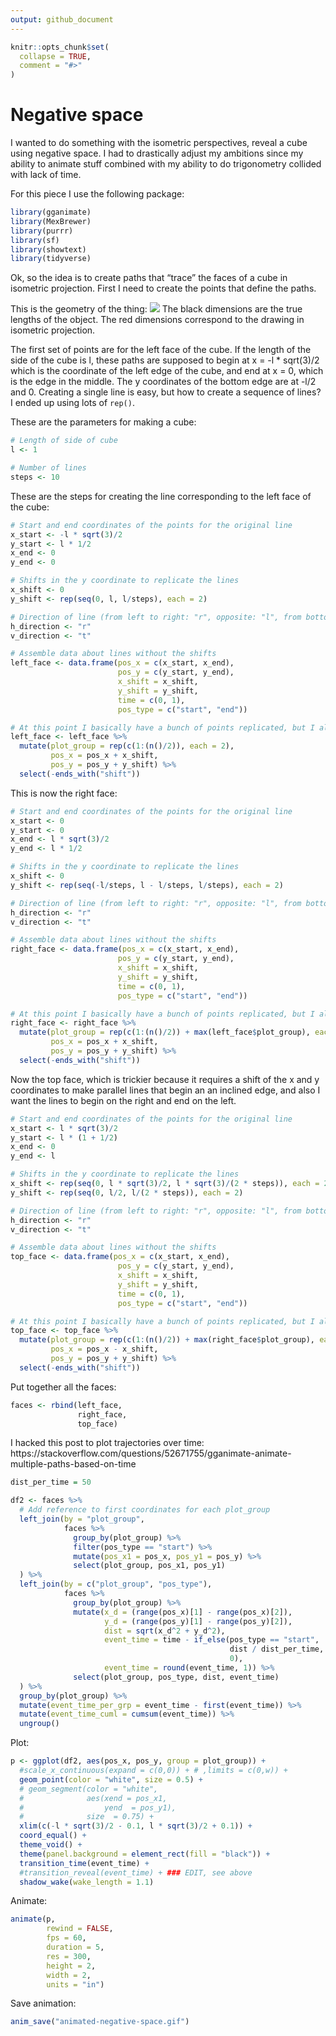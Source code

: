 ```yaml
---
output: github_document
---
```


<!-- README.md is generated from README.Rmd. Please edit that file -->

```r
knitr::opts_chunk$set(
  collapse = TRUE,
  comment = "#>"
)
```

# Negative space

<!-- badges: start -->
<!-- badges: end -->

I wanted to do something with the isometric perspectives, reveal a cube using negative space. I had to drastically adjust my ambitions since my ability to animate stuff combined with my ability to do trigonometry collided with lack of time.

For this piece I use the following package:
```r
library(gganimate)
library(MexBrewer)
library(purrr)
library(sf)
library(showtext)
library(tidyverse)
```

Ok, so the idea is to create paths that "trace" the faces of a cube in isometric projection. First I need to create the points that define the paths.

This is the geometry of the thing:
![](3D_shapes_in_isometric_projection.svg)
The black dimensions are the true lengths of the object. The red dimensions correspond to the drawing in isometric projection.

The first set of points are for the left face of the cube. If the length of the side of the cube is l, these paths are supposed to begin at x = -l * sqrt(3)/2 which is the coordinate of the left edge of the cube, and end at x = 0, which is the edge in the middle. The y coordinates of the bottom edge are at -l/2 and 0. Creating a single line is easy, but how to create a sequence of lines? I ended up using lots of `rep()`.

These are the parameters for making a cube:
```r
# Length of side of cube
l <- 1

# Number of lines
steps <- 10
```

These are the steps for creating the line corresponding to the left face of the cube:
```r
# Start and end coordinates of the points for the original line
x_start <- -l * sqrt(3)/2
y_start <- l * 1/2
x_end <- 0
y_end <- 0

# Shifts in the y coordinate to replicate the lines
x_shift <- 0
y_shift <- rep(seq(0, l, l/steps), each = 2)

# Direction of line (from left to right: "r", opposite: "l", from bottom to top: "t", from top to bottom: "b" )
h_direction <- "r"
v_direction <- "t"

# Assemble data about lines without the shifts
left_face <- data.frame(pos_x = c(x_start, x_end), 
                        pos_y = c(y_start, y_end),
                        x_shift = x_shift,
                        y_shift = y_shift,
                        time = c(0, 1),
                        pos_type = c("start", "end"))

# At this point I basically have a bunch of points replicated, but I also have the required coordiante shifts (x_shift = 0 in this case) 
left_face <- left_face %>%
  mutate(plot_group = rep(c(1:(n()/2)), each = 2),
         pos_x = pos_x + x_shift,
         pos_y = pos_y + y_shift) %>%
  select(-ends_with("shift"))
```

This is now the right face:
```r
# Start and end coordinates of the points for the original line
x_start <- 0
y_start <- 0
x_end <- l * sqrt(3)/2
y_end <- l * 1/2

# Shifts in the y coordinate to replicate the lines
x_shift <- 0
y_shift <- rep(seq(-l/steps, l - l/steps, l/steps), each = 2)

# Direction of line (from left to right: "r", opposite: "l", from bottom to top: "t", from top to bottom: "b" )
h_direction <- "r"
v_direction <- "t"

# Assemble data about lines without the shifts
right_face <- data.frame(pos_x = c(x_start, x_end), 
                        pos_y = c(y_start, y_end),
                        x_shift = x_shift,
                        y_shift = y_shift,
                        time = c(0, 1),
                        pos_type = c("start", "end"))

# At this point I basically have a bunch of points replicated, but I also have the required coordiante shifts (x_shift = 0 in this case) 
right_face <- right_face %>%
  mutate(plot_group = rep(c(1:(n()/2)) + max(left_face$plot_group), each = 2),
         pos_x = pos_x + x_shift,
         pos_y = pos_y + y_shift) %>%
  select(-ends_with("shift"))
```

Now the top face, which is trickier because it requires a shift of the x and y coordinates to make parallel lines that begin an an inclined edge, and also I want the lines to begin on the right and end on the left.
```r
# Start and end coordinates of the points for the original line
x_start <- l * sqrt(3)/2
y_start <- l * (1 + 1/2)
x_end <- 0
y_end <- l

# Shifts in the y coordinate to replicate the lines
x_shift <- rep(seq(0, l * sqrt(3)/2, l * sqrt(3)/(2 * steps)), each = 2)
y_shift <- rep(seq(0, l/2, l/(2 * steps)), each = 2)

# Direction of line (from left to right: "r", opposite: "l", from bottom to top: "t", from top to bottom: "b" )
h_direction <- "r"
v_direction <- "t"

# Assemble data about lines without the shifts
top_face <- data.frame(pos_x = c(x_start, x_end), 
                        pos_y = c(y_start, y_end),
                        x_shift = x_shift,
                        y_shift = y_shift,
                        time = c(0, 1),
                        pos_type = c("start", "end"))

# At this point I basically have a bunch of points replicated, but I also have the required coordiante shifts (x_shift = 0 in this case) 
top_face <- top_face %>%
  mutate(plot_group = rep(c(1:(n()/2)) + max(right_face$plot_group), each = 2),
         pos_x = pos_x - x_shift,
         pos_y = pos_y + y_shift) %>%
  select(-ends_with("shift"))
```

Put together all the faces:
```r
faces <- rbind(left_face,
               right_face,
               top_face)
```

I hacked this post to plot trajectories over time: https://stackoverflow.com/questions/52671755/gganimate-animate-multiple-paths-based-on-time
```r
dist_per_time = 50

df2 <- faces %>% 
  # Add reference to first coordinates for each plot_group
  left_join(by = "plot_group",
            faces %>% 
              group_by(plot_group) %>%
              filter(pos_type == "start") %>%
              mutate(pos_x1 = pos_x, pos_y1 = pos_y) %>%
              select(plot_group, pos_x1, pos_y1)
  ) %>%
  left_join(by = c("plot_group", "pos_type"),
            faces %>%
              group_by(plot_group) %>%
              mutate(x_d = (range(pos_x)[1] - range(pos_x)[2]),
                     y_d = (range(pos_y)[1] - range(pos_y)[2]),
                     dist = sqrt(x_d^2 + y_d^2),
                     event_time = time - if_else(pos_type == "start", 
                                                 dist / dist_per_time, 
                                                 0),
                     event_time = round(event_time, 1)) %>%
              select(plot_group, pos_type, dist, event_time)
  ) %>%
  group_by(plot_group) %>%
  mutate(event_time_per_grp = event_time - first(event_time)) %>%
  mutate(event_time_cuml = cumsum(event_time)) %>%
  ungroup()
```

Plot:
```r
p <- ggplot(df2, aes(pos_x, pos_y, group = plot_group)) +
  #scale_x_continuous(expand = c(0,0)) + # ,limits = c(0,w)) +
  geom_point(color = "white", size = 0.5) +
  # geom_segment(color = "white", 
  #              aes(xend = pos_x1, 
  #                  yend  = pos_y1),
  #              size  = 0.75) +
  xlim(c(-l * sqrt(3)/2 - 0.1, l * sqrt(3)/2 + 0.1)) +
  coord_equal() +
  theme_void() + 
  theme(panel.background = element_rect(fill = "black")) +
  transition_time(event_time) +
  #transition_reveal(event_time) + ### EDIT, see above
  shadow_wake(wake_length = 1.1)
```

Animate:
```r
animate(p, 
        rewind = FALSE,
        fps = 60,
        duration = 5,
        res = 300,
        height = 2, 
        width = 2, 
        units = "in")
```

Save animation:
```r
anim_save("animated-negative-space.gif")
```
